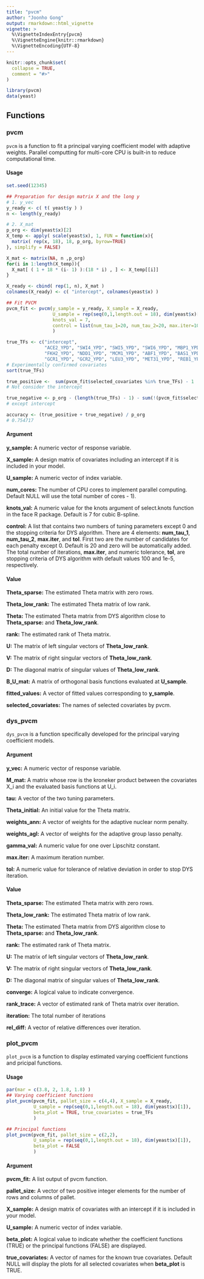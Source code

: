 ```yaml
---
title: "pvcm"
author: "Joonho Gong"
output: rmarkdown::html_vignette
vignette: >
  %\VignetteIndexEntry{pvcm}
  %\VignetteEngine{knitr::rmarkdown}
  %\VignetteEncoding{UTF-8}
---
```


```r
knitr::opts_chunk$set(
  collapse = TRUE,
  comment = "#>"
)
```

```r
library(pvcm)
data(yeast)
```

## Functions

### pvcm
`pvcm` is a function to fit a principal varying coefficient model with adaptive weights. Parallel computting for multi-core CPU is built-in to reduce computational time. 

#### Usage
```R
set.seed(12345)

## Preparation for design matrix X and the long y
# 1. y_vec
y_ready <- c( t( yeast$y ) )
n <- length(y_ready)

# 2. X_mat
p_org <- dim(yeast$x)[2]
X_temp <- apply( scale(yeast$x), 1, FUN = function(x){
  matrix( rep(x, 18), 18, p_org, byrow=TRUE)
}, simplify = FALSE)

X_mat <- matrix(NA, n ,p_org)
for(i in 1:length(X_temp)){
  X_mat[ ( 1 + 18 * (i- 1) ):(18 * i) , ] <- X_temp[[i]]
}

X_ready <- cbind( rep(1, n), X_mat )
colnames(X_ready) <- c( "intercept", colnames(yeast$x) )

## Fit PVCM
pvcm_fit <- pvcm(y_sample = y_ready, X_sample = X_ready, 
                 U_sample = rep(seq(0,1,length.out = 18), dim(yeast$x)[1]), 
                 knots_val = 7, 
                 control = list(num_tau_1=20, num_tau_2=20, max.iter=100, tol=1e-5)
                 )

true_TFs <- c("intercept",
              "ACE2_YPD", "SWI4_YPD", "SWI5_YPD", "SWI6_YPD", "MBP1_YPD", "STB1_YPD", "FKH1_YPD",
              "FKH2_YPD", "NDD1_YPD", "MCM1_YPD", "ABF1_YPD", "BAS1_YPD", "CBF1_YPD", "GCN4_YPD",
              "GCR1_YPD", "GCR2_YPD", "LEU3_YPD", "MET31_YPD", "REB1_YPD", "SKN7_YPD", "STE12_YPD")
# Experimentally confirmed covariates
sort(true_TFs)

true_positive <-  sum(pvcm_fit$selected_covariates %in% true_TFs) - 1
# Not consider the intercept

true_negative <- p_org - (length(true_TFs) - 1) - sum(!(pvcm_fit$selected_covariates %in% true_TFs))
# except intercept

accuracy <- (true_positive + true_negative) / p_org
# 0.754717
```
#### Argument
**y_sample:**  A numeric vector of response variable.

**X_sample:**  A design matrix of covariates including an intercept if it is included in your model.

**U_sample:**  A numeric vector of index variable.

**num_cores:**  The number of CPU cores to implement parallel computing. Default NULL will use the total number of cores - 1).

**knots_val:**  A numeric value for the knots argument of select.knots function in the face R package. Default is 7 for cubic B-spline. 

**control:**  A list that contains two numbers of tuning parameters except 0 and the stopping criteria for DYS algorithm. There are 4 elements: **num_tau_1**, **num_tau_2**, **max.iter**, and **tol**. First two are the number of candidates for each penalty except 0. Default is 20 and zero will be automatically added. The total number of iterations, **max.iter**, and numeric tolerance, **tol**, are stopping criteria of DYS algorithm with default values 100 and 1e-5, respectively. 

#### Value
**Theta_sparse:**  The estimated Theta matrix with zero rows. 

**Theta_low_rank:**  The estimated Theta matrix of low rank. 

**Theta:**  The estimated Theta matrix from DYS algorithm close to **Theta_sparse:** and **Theta_low_rank**.

**rank:**  The estimated rank of Theta matrix.  

**U:**  The matrix of left singular vectors of **Theta_low_rank**.

**V:**  The matrix of right singular vectors of **Theta_low_rank**.

**D:**  The diagonal matrix of singular values of **Theta_low_rank**.

**B_U_mat:**  A matrix of orthogonal basis functions evaluated at **U_sample**. 

**fitted_values:**  A vector of fitted values corresponding to **y_sample**. 

**selected_covariates:**  The names of selected covariates by pvcm. 


### dys_pvcm
`dys_pvcm` is a function specifically developed for the principal varying coefficient models.


#### Argument
**y_vec:**  A numeric vector of response variable.

**M_mat:**  A matrix whose row is the kroneker product between the covariates X_i and the evaluated basis functions at U_i.

**tau:**  A vector of the two tuning parameters.

**Theta_initial:**  An initial value for the Theta matrix.

**weights_ann:**  A vector of weights for the adaptive nuclear norm penalty. 

**weights_agl:**  A vector of weights for the adaptive group lasso penalty. 

**gamma_val:**  A numeric value for one over Lipschitz constant.

**max.iter:**  A maximum iteration number.

**tol:**  A numeric value for tolerance of relative deviation in order to stop DYS iteration.



#### Value
**Theta_sparse:**  The estimated Theta matrix with zero rows. 

**Theta_low_rank:**  The estimated Theta matrix of low rank. 

**Theta:**  The estimated Theta matrix from DYS algorithm close to **Theta_sparse:** and **Theta_low_rank**.

**rank:**  The estimated rank of Theta matrix.  

**U:**  The matrix of left singular vectors of **Theta_low_rank**.

**V:**  The matrix of right singular vectors of **Theta_low_rank**.

**D:**  The diagonal matrix of singular values of **Theta_low_rank**.

**converge:**  A logical value to indicate convergence. 

**rank_trace:**  A vector of estimated rank of Theta matrix over iteration. 

**iteration:**  The total number of iterations

**rel_diff:**  A vector of relative differences over iteration. 

### plot_pvcm
`plot_pvcm` is a function to display estimated varying coefficient functions and pricipal functions. 

#### Usage
```R

par(mar = c(3.8, 2, 1.8, 1.8) )
## Varying coefficient functions
plot_pvcm(pvcm_fit, pallet_size = c(4,4), X_sample = X_ready,
          U_sample = rep(seq(0,1,length.out = 18), dim(yeast$x)[1]),
          beta_plot = TRUE, true_covariates = true_TFs
          )

## Principal functions
plot_pvcm(pvcm_fit, pallet_size = c(2,2), 
          U_sample = rep(seq(0,1,length.out = 18), dim(yeast$x)[1]),
          beta_plot = FALSE
          )
```


#### Argument
**pvcm_fit:**  A list output of pvcm function.

**pallet_size:**  A vector of two positive integer elements for the number of rows and columns of pallet.

**X_sample:**  A design matrix of covariates with an intercept if it is included in your model.

**U_sample:**  A numeric vector of index variable.

**beta_plot:**  A logical value to indicate whether the coefficient functions (TRUE) or the principal functions (FALSE) are displayed. 

**true_covariates:** A vector of names for the known true covariates. Default NULL will display the plots for all selected covariates when **beta_plot** is TRUE. 




